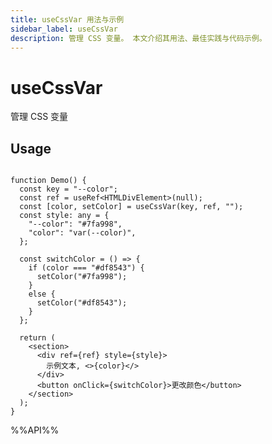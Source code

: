 ```yaml
---
title: useCssVar 用法与示例
sidebar_label: useCssVar
description: 管理 CSS 变量。 本文介绍其用法、最佳实践与代码示例。
---
```

# useCssVar

管理 CSS 变量

## Usage

```tsx live

function Demo() {
  const key = "--color";
  const ref = useRef<HTMLDivElement>(null);
  const [color, setColor] = useCssVar(key, ref, "");
  const style: any = {
    "--color": "#7fa998",
    "color": "var(--color)",
  };

  const switchColor = () => {
    if (color === "#df8543") {
      setColor("#7fa998");
    }
    else {
      setColor("#df8543");
    }
  };

  return (
    <section>
      <div ref={ref} style={style}>
        示例文本, <>{color}</>
      </div>
      <button onClick={switchColor}>更改颜色</button>
    </section>
  );
}

```

%%API%%